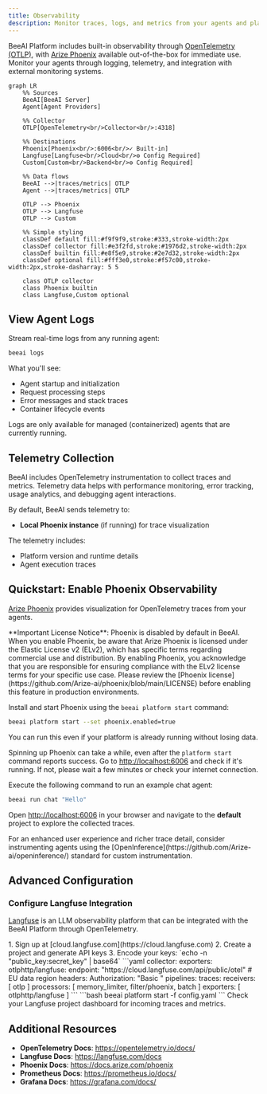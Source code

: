 ```yaml
---
title: Observability
description: Monitor traces, logs, and metrics from your agents and platform
---
```


BeeAI Platform includes built-in observability through [OpenTelemetry (OTLP)](https://opentelemetry.io/), with [Arize Phoenix](https://docs.arize.com/phoenix) available out-of-the-box for immediate use. Monitor your agents through logging, telemetry, and integration with external monitoring systems.

```mermaid
graph LR
    %% Sources
    BeeAI[BeeAI Server] 
    Agent[Agent Providers]
    
    %% Collector
    OTLP[OpenTelemetry<br/>Collector<br/>:4318]
    
    %% Destinations
    Phoenix[Phoenix<br/>:6006<br/>✓ Built-in]
    Langfuse[Langfuse<br/>Cloud<br/>⚙ Config Required]
    Custom[Custom<br/>Backend<br/>⚙ Config Required]
    
    %% Data flows
    BeeAI -->|traces/metrics| OTLP
    Agent -->|traces/metrics| OTLP
    
    OTLP --> Phoenix
    OTLP --> Langfuse
    OTLP --> Custom
    
    %% Simple styling
    classDef default fill:#f9f9f9,stroke:#333,stroke-width:2px
    classDef collector fill:#e3f2fd,stroke:#1976d2,stroke-width:2px
    classDef builtin fill:#e8f5e9,stroke:#2e7d32,stroke-width:2px
    classDef optional fill:#fff3e0,stroke:#f57c00,stroke-width:2px,stroke-dasharray: 5 5
    
    class OTLP collector
    class Phoenix builtin
    class Langfuse,Custom optional
```

## View Agent Logs

Stream real-time logs from any running agent:
```bash
beeai logs
```

What you'll see:
- Agent startup and initialization
- Request processing steps
- Error messages and stack traces
- Container lifecycle events

<Note>
  Logs are only available for managed (containerized) agents that are currently running.
</Note>

## Telemetry Collection

BeeAI includes OpenTelemetry instrumentation to collect traces and metrics. Telemetry data helps with performance monitoring, error tracking, usage analytics, and debugging agent interactions.

By default, BeeAI sends telemetry to:
- **Local Phoenix instance** (if running) for trace visualization

The telemetry includes:
- Platform version and runtime details
- Agent execution traces

## Quickstart: Enable Phoenix Observability

[Arize Phoenix](https://phoenix.arize.com/) provides visualization for OpenTelemetry traces from your agents.

<Warning>
  **Important License Notice**: Phoenix is disabled by default in BeeAI. When you enable Phoenix, be aware that Arize Phoenix is licensed under the Elastic License v2 (ELv2), which has specific terms regarding commercial use and distribution. By enabling Phoenix, you acknowledge that you are responsible for ensuring compliance with the ELv2 license terms for your specific use case. Please review the [Phoenix license](https://github.com/Arize-ai/phoenix/blob/main/LICENSE) before enabling this feature in production environments.
</Warning>

<Steps>
   <Step title="Install and Enable Arize Phoenix">

Install and start Phoenix using the `beeai platform start` command:
```sh
beeai platform start --set phoenix.enabled=true
```

You can run this even if your platform is already running without losing data.

   </Step>
   <Step title="Check if Phoenix is running">

Spinning up Phoenix can take a while, even after the `platform start` command reports success. Go to [http://localhost:6006](http://localhost:6006) and check if it's running. If not, please wait a few minutes or check your internet connection.

   </Step>
   <Step title="Run Agent with Phoenix">

Execute the following command to run an example chat agent:
```sh
beeai run chat "Hello"
```

   </Step>
   <Step title="View Traces in Phoenix">

Open [http://localhost:6006](http://localhost:6006) in your browser and navigate to the **default** project to explore the collected traces.

   </Step>
</Steps>

<Tip>
  For an enhanced user experience and richer trace detail, consider instrumenting agents using the [OpenInference](https://github.com/Arize-ai/openinference/) standard for custom instrumentation.
</Tip>

## Advanced Configuration

### Configure Langfuse Integration

[Langfuse](https://langfuse.com/) is an LLM observability platform that can be integrated with the BeeAI Platform through OpenTelemetry.

<Steps>
<Step title="Get Langfuse credentials">
1. Sign up at [cloud.langfuse.com](https://cloud.langfuse.com)
2. Create a project and generate API keys
3. Encode your keys: `echo -n "public_key:secret_key" | base64`
</Step>
<Step title="Create a configuration file (config.yaml):">
```yaml
collector:
  exporters:
    otlphttp/langfuse:
      endpoint: "https://cloud.langfuse.com/api/public/otel" # EU data region
      headers:
        Authorization: "Basic <auth-string>"
  pipelines:
    traces:
      receivers: [ otlp ]
      processors: [ memory_limiter, filter/phoenix, batch ]
      exporters: [ otlphttp/langfuse ]
```
</Step>
<Step title="Start the platform with the configuration">
```bash
beeai platform start -f config.yaml
```
</Step>
<Step title="Access Langfuse UI">
Check your Langfuse project dashboard for incoming traces and metrics.
</Step>
</Steps>

## Additional Resources

- **OpenTelemetry Docs**: https://opentelemetry.io/docs/
- **Langfuse Docs**: https://langfuse.com/docs
- **Phoenix Docs**: https://docs.arize.com/phoenix
- **Prometheus Docs**: https://prometheus.io/docs/
- **Grafana Docs**: https://grafana.com/docs/
